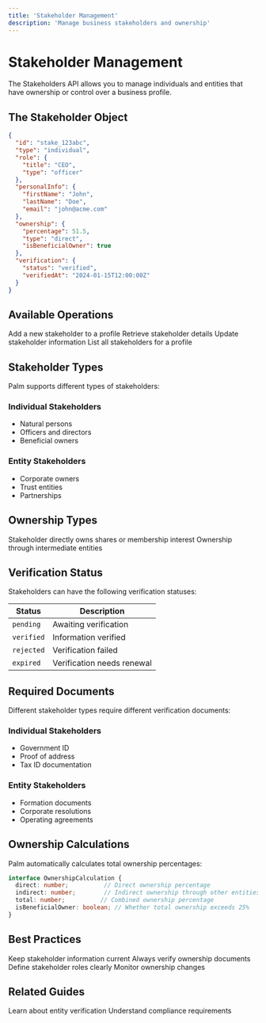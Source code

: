 ```yaml
---
title: 'Stakeholder Management'
description: 'Manage business stakeholders and ownership'
---
```



# Stakeholder Management

The Stakeholders API allows you to manage individuals and entities that have ownership or control over a business profile.

## The Stakeholder Object

```json
{
  "id": "stake_123abc",
  "type": "individual",
  "role": {
    "title": "CEO",
    "type": "officer"
  },
  "personalInfo": {
    "firstName": "John",
    "lastName": "Doe",
    "email": "john@acme.com"
  },
  "ownership": {
    "percentage": 51.5,
    "type": "direct",
    "isBeneficialOwner": true
  },
  "verification": {
    "status": "verified",
    "verifiedAt": "2024-01-15T12:00:00Z"
  }
}
```

## Available Operations

<CardGroup cols={2}>
  <Card title="Add Stakeholder" icon="plus" href="/api-reference/stakeholders/create">
    Add a new stakeholder to a profile
  </Card>
  <Card title="Get Stakeholder" icon="eye" href="/api-reference/stakeholders/retrieve">
    Retrieve stakeholder details
  </Card>
  <Card title="Update Stakeholder" icon="pen" href="/api-reference/stakeholders/update">
    Update stakeholder information
  </Card>
  <Card title="List Stakeholders" icon="list" href="/api-reference/stakeholders/list">
    List all stakeholders for a profile
  </Card>
</CardGroup>

## Stakeholder Types

Palm supports different types of stakeholders:

### Individual Stakeholders
- Natural persons
- Officers and directors
- Beneficial owners

### Entity Stakeholders
- Corporate owners
- Trust entities
- Partnerships

## Ownership Types

<CardGroup cols={2}>
  <Card title="Direct Ownership" icon="arrow-right">
    Stakeholder directly owns shares or membership interest
  </Card>
  <Card title="Indirect Ownership" icon="arrows-split">
    Ownership through intermediate entities
  </Card>
</CardGroup>

## Verification Status

Stakeholders can have the following verification statuses:

| Status | Description |
|--------|-------------|
| `pending` | Awaiting verification |
| `verified` | Information verified |
| `rejected` | Verification failed |
| `expired` | Verification needs renewal |

## Required Documents

Different stakeholder types require different verification documents:

### Individual Stakeholders
- Government ID
- Proof of address
- Tax ID documentation

### Entity Stakeholders
- Formation documents
- Corporate resolutions
- Operating agreements

## Ownership Calculations

Palm automatically calculates total ownership percentages:

```typescript
interface OwnershipCalculation {
  direct: number;          // Direct ownership percentage
  indirect: number;        // Indirect ownership through other entities
  total: number;          // Combined ownership percentage
  isBeneficialOwner: boolean; // Whether total ownership exceeds 25%
}
```

## Best Practices

<CardGroup cols={2}>
  <Card title="Regular Updates" icon="rotate">
    Keep stakeholder information current
  </Card>
  <Card title="Document Verification" icon="shield-check">
    Always verify ownership documents
  </Card>
  <Card title="Clear Roles" icon="users">
    Define stakeholder roles clearly
  </Card>
  <Card title="Track Changes" icon="history">
    Monitor ownership changes
  </Card>
</CardGroup>

## Related Guides

<CardGroup cols={2}>
  <Card title="Business Verification" icon="building" href="/guides/business-verification">
    Learn about entity verification
  </Card>
  <Card title="Compliance Guide" icon="shield" href="/guides/compliance-tracking">
    Understand compliance requirements
  </Card>
</CardGroup>